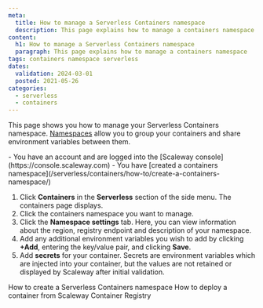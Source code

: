 ```yaml
---
meta:
  title: How to manage a Serverless Containers namespace
  description: This page explains how to manage a containers namespace
content:
  h1: How to manage a Serverless Containers namespace
  paragraph: This page explains how to manage a containers namespace
tags: containers namespace serverless 
dates:
  validation: 2024-03-01
  posted: 2021-05-26
categories:
  - serverless
  - containers
---
```


This page shows you how to manage your Serverless Containers namespace. [Namespaces](/serverless/containers/concepts/#namespace) allow you to group your containers and share environment variables between them.

<Macro id="requirements" >

<Message type="requirement">
  - You have an account and are logged into the [Scaleway console](https://console.scaleway.com)
  - You have [created a containers namespace](/serverless/containers/how-to/create-a-containers-namespace/)
</Message>

1. Click **Containers** in the **Serverless** section of the side menu. The containers page displays.
2. Click the containers namespace you want to manage. 
3. Click the **Namespace settings** tab. Here, you can view information about the region, registry endpoint and description of your namespace.
4. Add any additional environment variables you wish to add by clicking **+Add**, entering the key/value pair, and clicking **Save**.
5. Add **secrets** for your container. Secrets are environment variables which are injected into your container, but the values are not retained or displayed by Scaleway after initial validation.

<Navigation title="See also">
  <PreviousButton to="/serverless/containers/how-to/create-a-containers-namespace/">How to create a Serverless Containers namespace</PreviousButton>
  <NextButton to="/serverless/containers/how-to/deploy-a-container-from-scaleway-container-registry/">How to deploy a container from Scaleway Container Registry</NextButton>
</Navigation>
